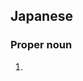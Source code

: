 ==Japanese==
{{ja-kanjitab|あや|こ}}

===Proper noun===
{{ja-pos|あやこ|proper}}

# {{given name|female|lang=ja|sort=あやこ}}
